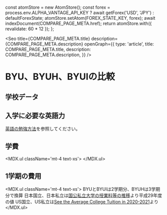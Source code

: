 
  const atomStore = new AtomStore();
  const forex = process.env.ALPHA_VANTAGE_API_KEY
    ? await getForex('USD', 'JPY')
    : defaultForexState;
  atomStore.setAtom(FOREX_STATE_KEY, forex);
  await indexDocument(COMPARE_PAGE_META.href);
  return atomStore.with({
    revalidate: 60 * 12
  });
};

<Seo
  title={COMPARE_PAGE_META.title}
  description={COMPARE_PAGE_META.description}
  openGraph={{
    type: 'article',
    title: COMPARE_PAGE_META.title,
    description: COMPARE_PAGE_META.description,
  }}
/>


# BYU、BYUH、BYUIの比較


## 学校データ

<SchoolTable />


## 入学に必要な英語力

[英語の勉強方法](/tips/apply#入学に必要な英語力)を参照してください。


## 学費

<div className='flex flex-row space-x-4'>
  <CurrencySwitchControl />
  <LDSSwitchControl />
</div>

<div className='h-96 lg:h-120'>
  <TuitionBarChart />
</div>

<MDX.ul className='mt-4 text-xs'>
  <Footnote>
    <ExrateAnnotation />
  </Footnote>
</MDX.ul>


## 1学期の費用

<div className='flex flex-row space-x-4'>
  <CurrencySwitchControl />
  <LDSSwitchControl />
</div>

<CostTable />

<MDX.ul className='mt-4 text-xs'>
  <Footnote>
    <ExrateAnnotation />
  </Footnote>
  <Footnote>BYUとBYUIは2学期分、BYUHは3学期分で換算</Footnote>
  <Footnote>日本国立、日本私立は[国公私立大学の授業料等の推移](https://www.mext.go.jp/a_menu/koutou/shinkou/07021403/__icsFiles/afieldfile/2017/12/26/1399613_03.pdf)より平成29年度の値</Footnote>
  <Footnote>US国立、US私立は[See the Average College Tuition in 2020-2021](https://www.usnews.com/education/best-colleges/paying-for-college/articles/paying-for-college-infographic)より</Footnote>
</MDX.ul>
